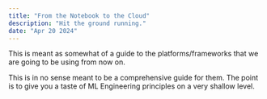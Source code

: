 ```yaml
---
title: "From the Notebook to the Cloud"
description: "Hit the ground running."
date: "Apr 20 2024"
---
```



This is meant as somewhat of a guide to the platforms/frameworks that we are going to be using from now on.

This is in no sense meant to be a comprehensive guide for them. The point is to give you a taste of ML Engineering principles on a very shallow level.

<CardGrid>
<LinkCard title="Setting the Stage" href="/mics-guide-to-ai-ml/guides/from-the-notebook-to-the-cloud/part-2/"/>
</CardGrid>

